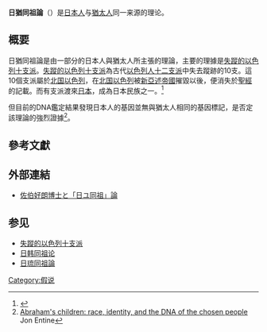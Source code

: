 {{japanese
|japanese=日ユ同祖論
|kana=にちゆどうそろん
|romaji=Nichiyudousoron
}}

'''日猶同祖論'''（{{lang-ja|日ユ同祖論}}）是[[日本人|日本人]]与[[猶太人|猶太人]]同一来源的理论。

==概要==
日猶同祖論是由一部分的日本人與猶太人所主張的理論，主要的理據是[[失蹤的以色列十支派|失蹤的以色列十支派]]。[[失蹤的以色列十支派|失蹤的以色列十支派]]為古代[[以色列人|以色列人]][[十二支派|十二支派]]中失去蹤跡的10支。這10個支派屬於[[以色列王国_(后期)|北国]][[以色列|以色列]]，在[[以色列王国_(后期)|北国]][[以色列|以色列]]被[[新亞述帝國|新亞述帝國]]摧毀以後，便消失於[[聖經|聖經]]的記載。而有支派渡來[[日本|日本]]，成為日本民族之一。<ref>{{cite book |author=川守田英二 |title= 《日本の中のユダヤ イスラエル南朝二族の日本移住》 |publisher= たま出版 |year= 1990 |isbn= 4-88481-220-4}}</ref>

但目前的DNA鑑定結果發現日本人的基因並無與猶太人相同的基因標記，是否定該理論的強烈證據<ref name=JE>[http://books.google.com/books?id=_uO2jMwZVykC&pg=PT117 Abraham's children: race, identity, and the DNA of the chosen people] {{Wayback|url=http://books.google.com/books?id=_uO2jMwZVykC&pg=PT117 |date=20170402160113 }} Jon Entine</ref>。

==參考文獻==
{{Reflist}}

==外部連結==
*[https://web.archive.org/web/20111217002139/http://www.geocities.co.jp/Bookend-Ohgai/6832/jud.html 佐伯好朗博士と「日ユ同祖」論]

==参见==
*[[失蹤的以色列十支派|失蹤的以色列十支派]]
*[[日韩同祖论|日韩同祖论]]
*[[日琉同祖論|日琉同祖論]]

[[Category:假说|Category:假说]]